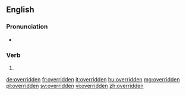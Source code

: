 ==English==

===Pronunciation===
* {{a|US}} {{IPA|/oʊvɚɹɪdən/|lang=en}}

===Verb===
{{head|en}}

# {{past participle of|override|lang=en}}

[[de:overridden]]
[[fr:overridden]]
[[it:overridden]]
[[hu:overridden]]
[[mg:overridden]]
[[pl:overridden]]
[[sv:overridden]]
[[vi:overridden]]
[[zh:overridden]]